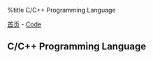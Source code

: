 %title C/C++ Programming Language

[[../../index|首页]] - [[../index|Code]]
==C/C++ Programming Language==
